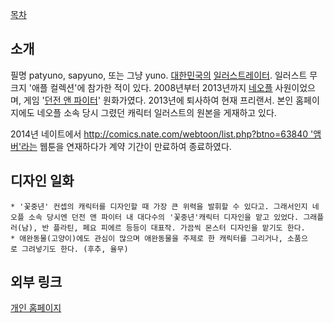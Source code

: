 [[목차]]
== 소개 ==
필명 patyuno, sapyuno, 또는 그냥 yuno. [[대한민국]]의 [[일러스트레이터]].
일러스트 무크지 '애플 컬렉션'에 참가한 적이 있다. 2008년부터 2013년까지 [[네오플]] 사원이었으며, 게임 '[[던전 앤 파이터]]' 원화가였다. 2013년에 퇴사하여 현재 프리랜서. 본인 홈페이지에도 네오플 소속 당시 그렸던 캐릭터 일러스트의 원본을 게재하고 있다.

2014년 네이트에서 [[http://comics.nate.com/webtoon/list.php?btno=63840 '앰버']]라는 웹툰을 연재하다가 계약 기간이 만료하여 종료하였다. 
== 디자인 일화 ==
 * '꽃중년' 컨셉의 캐릭터를 디자인할 때 가장 큰 위력을 발휘할 수 있다고. 그래서인지 네오플 소속 당시엔 던전 앤 파이터 내 대다수의 '꽃중년'캐릭터 디자인을 맡고 있었다. 그래플러(남), 반 플라틴, 페요 피에르 등등이 대표작. 가끔씩 몬스터 디자인을 맡기도 한다.
 * 애완동물(고양이)에도 관심이 많으며 애완동물을 주제로 한 캐릭터를 그리거나, 소품으로 그려넣기도 한다. (후추, 율무)

== 외부 링크 ==
[http://patyuno.com/ 개인 홈페이지]
